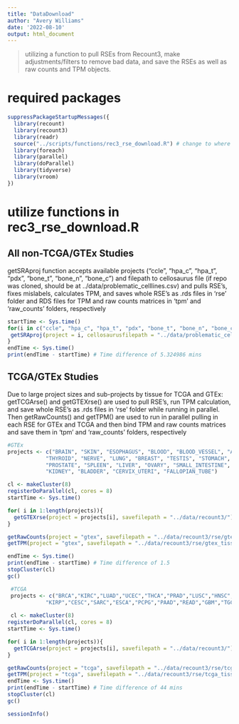 ```yaml
---
title: "DataDownload"
author: "Avery Williams"
date: '2022-08-10'
output: html_document
---
```



> utilizing a function to pull RSEs from Recount3, make adjustments/filters to remove bad data, and save the RSEs as well as raw counts and TPM objects.

# required packages
```r
suppressPackageStartupMessages({
  library(recount)
  library(recount3)
  library(readr)
  source("../scripts/functions/rec3_rse_download.R") # change to where you have this function script saved
  library(foreach)
  library(parallel)
  library(doParallel)
  library(tidyverse)
  library(vroom)
})
```

# utilize functions in rec3_rse_download.R

## All non-TCGA/GTEx Studies
getSRAproj function accepts available projects ("ccle", "hpa_c", "hpa_t", "pdx", "bone_t", "bone_n", "bone_c") and filepath to cellosaurus file (if repo was cloned, should be at ../data/problematic_celllines.csv) and pulls RSE's, fixes mislabels, calculates TPM, and saves whole RSE's as .rds files in 'rse' folder and RDS files for TPM and raw counts matrices in 'tpm' and 'raw_counts' folders, respectively
```r
startTime <- Sys.time()
for(i in c("ccle", "hpa_c", "hpa_t", "pdx", "bone_t", "bone_n", "bone_c")){
 getSRAproj(project = i, cellosaurusfilepath = "../data/problematic_celllines.csv", savefilepath = "../data/recount3/") # will place full rse (with calc TPM), rawcounts, and tpm objects in destination folder
}
endTime <- Sys.time()
print(endTime - startTime) # Time difference of 5.324986 mins

```

## TCGA/GTEx Studies
Due to large project sizes and sub-projects by tissue for TCGA and GTEx: getTCGArse() and getGTEXrse() are used to pull RSE's, run TPM calculation, and save whole RSE's as .rds files in 'rse' folder while running in parallel. Then getRawCounts() and getTPM() are used to run in parallel pulling in each RSE for GTEx and TCGA and then bind TPM and raw counts matrices and save them in 'tpm' and 'raw_counts' folders, respectively

```r
#GTEx
projects <- c("BRAIN", "SKIN", "ESOPHAGUS", "BLOOD", "BLOOD_VESSEL", "ADIPOSE_TISSUE", "HEART", "MUSCLE", "COLON", 
            "THYROID", "NERVE", "LUNG", "BREAST", "TESTIS", "STOMACH", "PANCREAS", "PITUITARY", "ADRENAL_GLAND", 
            "PROSTATE", "SPLEEN", "LIVER", "OVARY", "SMALL_INTESTINE", "SALIVARY_GLAND", "VAGINA", "UTERUS", 
            "KIDNEY", "BLADDER", "CERVIX_UTERI", "FALLOPIAN_TUBE")

cl <- makeCluster(8)
registerDoParallel(cl, cores = 8)
startTime <- Sys.time()

for( i in 1:length(projects)){
  getGTEXrse(project = projects[i], savefilepath = "../data/recount3/")
}

getRawCounts(project = "gtex", savefilepath = "../data/recount3/rse/gtex_tissue/") %>% saveRDS(file = "../data/recount3/raw_counts/gtex_rawcounts.rds")
getTPM(project = "gtex", savefilepath = "../data/recount3/rse/gtex_tissue/") %>% saveRDS(file = "../data/recount3/tpm/gtex_tpm.rds")

endTime <- Sys.time()
print(endTime - startTime) # Time difference of 1.5
stopCluster(cl) 
gc()
```
 
 
```r
 #TCGA
 projects <- c("BRCA","KIRC","LUAD","UCEC","THCA","PRAD","LUSC","HNSC","COAD","LGG","SKCM","LAML", "STAD","BLCA","OV","LIHC",
            "KIRP","CESC","SARC","ESCA","PCPG","PAAD","READ","GBM","TGCT","THYM","KICH","MESO","UVM","ACC","UCS","DLBC","CHOL")
 
 cl <- makeCluster(8)
registerDoParallel(cl, cores = 8)
startTime <- Sys.time()

for( i in 1:length(projects)){
  getTCGArse(project = projects[i], savefilepath = "../data/recount3/")
}

getRawCounts(project = "tcga", savefilepath = "../data/recount3/rse/tcga_tissue/") %>% saveRDS(file = "../data/recount3/raw_counts/tcga_rawcounts.rds")
getTPM(project = "tcga", savefilepath = "../data/recount3/rse/tcga_tissue/") %>% saveRDS(file = "../data/recount3/tpm/tcga_tpm.rds")
endTime <- Sys.time()
print(endTime - startTime) # Time difference of 44 mins
stopCluster(cl) 
gc()
```

```r
sessionInfo()
```

